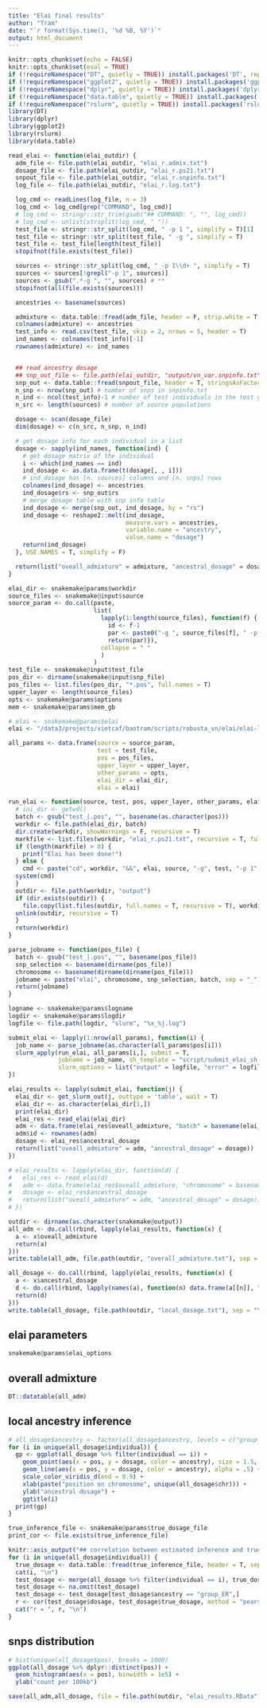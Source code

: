 ```yaml
---
title: "Elai final results"
author: "Tram"
date: "`r format(Sys.time(), '%d %B, %Y')`"
output: html_document
---
```


```r
knitr::opts_chunk$set(echo = FALSE)
knitr::opts_chunk$set(eval = TRUE)
if (!requireNamespace("DT", quietly = TRUE)) install.packages('DT', repos = "https://cloud.r-project.org")
if (!requireNamespace("ggplot2", quietly = TRUE)) install.packages('ggplot2', repos = "https://cloud.r-project.org")
if (!requireNamespace("dplyr", quietly = TRUE)) install.packages('dplyr', repos = "https://cloud.r-project.org")
if (!requireNamespace("data.table", quietly = TRUE)) install.packages('data.table', repos = "https://cloud.r-project.org")
if (!requireNamespace("rslurm", quietly = TRUE)) install.packages('rslurm', repos = "https://cloud.r-project.org")
library(DT)
library(dplyr)
library(ggplot2)
library(rslurm)
library(data.table)
```

```r
read_elai <- function(elai_outdir) {
  adm_file <- file.path(elai_outdir, "elai_r.admix.txt")
  dosage_file <- file.path(elai_outdir, "elai_r.ps21.txt")
  snpout_file <- file.path(elai_outdir, "elai_r.snpinfo.txt")
  log_file <- file.path(elai_outdir, "elai_r.log.txt")

  log_cmd <- readLines(log_file, n = 3)
  log_cmd <- log_cmd[grep("COMMAND", log_cmd)]
  # log_cmd <- stringr::str_trim(gsub("## COMMAND: ", "", log_cmd))
  # log_cmd <- unlist(strsplit(log_cmd, " "))
  test_file <- stringr::str_split(log_cmd, " -p 1 ", simplify = T)[1]
  test_file <- stringr::str_split(test_file, " -g ", simplify = T)
  test_file <- test_file[length(test_file)]
  stopifnot(file.exists(test_file))

  sources <- stringr::str_split(log_cmd, " -p 1\\d+ ", simplify = T)
  sources <- sources[!grepl("-p 1", sources)]
  sources <- gsub(".*-g ", "", sources) # **
  stopifnot(all(file.exists(sources)))

  ancestries <- basename(sources)

  admixture <- data.table::fread(adm_file, header = F, strip.white = T, sep = " ", stringsAsFactors = F, data.table = F)
  colnames(admixture) <- ancestries
  test_info <- read.csv(test_file, skip = 2, nrows = 5, header = T)
  ind_names <- colnames(test_info)[-1]
  rownames(admixture) <- ind_names


  ## read ancestry dosage
  ## snp_out_file <- file.path(elai_outdir, "output/vn_var.snpinfo.txt")
  snp_out <- data.table::fread(snpout_file, header = T, stringsAsFactors = F, data.table = F)
  n_snp <- nrow(snp_out) # number of snps in snpinfo.txt
  n_ind <- ncol(test_info)-1 # number of test individuals in the test genotype file
  n_src <- length(sources) # number of source populations

  dosage <- scan(dosage_file)
  dim(dosage) <- c(n_src, n_snp, n_ind)

  # get dosage info for each individual in a list
  dosage <- sapply(ind_names, function(ind) {
    # get dosage matrix of the individual
    i <- which(ind_names == ind)
    ind_dosage <- as.data.frame(t(dosage[, , i]))
    # ind_dosage has [n. sources] columns and [n. snps] rows
    colnames(ind_dosage) <- ancestries
    ind_dosage$rs <- snp_out$rs
    # merge dosage table with snp info table
    ind_dosage <- merge(snp_out, ind_dosage, by = "rs")
    ind_dosage <- reshape2::melt(ind_dosage,
                                 measure.vars = ancestries,
                                 variable.name = "ancestry",
                                 value.name = "dosage")
    return(ind_dosage)
  }, USE.NAMES = T, simplify = F)

  return(list("oveall_admixture" = admixture, "ancestral_dosage" = dosage))
}
```

```r
elai_dir <- snakemake@params$workdir
source_files <- snakemake@input$source
source_param <- do.call(paste,
                        list(
                          lapply(1:length(source_files), function(f) {
                            id <- f-1
                            par <- paste0("-g ", source_files[f], " -p 1", id)
                            return(par)}),
                          collapse = " "
                          )
                        )
test_file <- snakemake@input$test_file
pos_dir <- dirname(snakemake@input$snp_file)
pos_files <- list.files(pos_dir, "*.pos", full.names = T)
upper_layer <- length(source_files)
opts <- snakemake@params$options
mem <- snakemake@params$mem_gb

# elai <- snakemake@params$elai
elai <- "/data3/projects/vietcaf/baotram/scripts/robusta_vn/elai/elai-lin"

all_params <- data.frame(source = source_param,
                         test = test_file,
                         pos = pos_files,
                         upper_layer = upper_layer,
                         other_params = opts,
                         elai_dir = elai_dir,
                         elai = elai)
```

```r
run_elai <- function(source, test, pos, upper_layer, other_params, elai_dir, elai) {
  # ini_dir <- getwd()
  batch <- gsub("test_|.pos", "", basename(as.character(pos)))
  workdir <- file.path(elai_dir, batch)
  dir.create(workdir, showWarnings = F, recursive = T)
  markfile <- list.files(workdir, "elai_r.ps21.txt", recursive = T, full.names = T)
  if (length(markfile) > 0) {
    print("Elai has been done!")
  } else {
    cmd <- paste("cd", workdir, "&&", elai, source, "-g", test, "-p 1", "-pos", pos, "-o elai_r", "-C", upper_layer, other_params)
  system(cmd)
  }
  outdir <- file.path(workdir, "output")
  if (dir.exists(outdir)) {
    file.copy(list.files(outdir, full.names = T, recursive = T), workdir, recursive = T, overwrite = T)
  unlink(outdir, recursive = T)
  }
  return(workdir)
}

parse_jobname <- function(pos_file) {
  batch <- gsub("test_|.pos", "", basename(pos_file))
  snp_selection <- basename(dirname(pos_file))
  chromosome <- basename(dirname(dirname(pos_file)))
  jobname <- paste("elai", chromosome, snp_selection, batch, sep = "_")
  return(jobname)
}

logname <- snakemake@params$logname
logdir <- snakemake@params$logdir
logfile <- file.path(logdir, "slurm", "%x_%j.log")

submit_elai <- lapply(1:nrow(all_params), function(i) {
  job_name <- parse_jobname(as.character(all_params$pos[i]))
  slurm_apply(run_elai, all_params[i,], submit = T,
              jobname = job_name, sh_template = "script/submit_elai_sh.txt",
              slurm_options = list("output" = logfile, "error" = logfile, "mem" = paste0(mem,"G")))
})
```

```r
elai_results <- lapply(submit_elai, function(j) {
  elai_dir <- get_slurm_out(j, outtype = 'table', wait = T)
  elai_dir <- as.character(elai_dir[1,])
  print(elai_dir)
  elai_res <- read_elai(elai_dir)
  adm <- data.frame(elai_res$oveall_admixture, "batch" = basename(elai_dir), stringsAsFactors = F)
  adm$id <- rownames(adm)
  dosage <- elai_res$ancestral_dosage
  return(list("oveall_admixture" = adm, "ancestral_dosage" = dosage))
})

# elai_results <- lapply(elai_dir, function(d) {
#   elai_res <- read_elai(d)
#   adm <- data.frame(elai_res$oveall_admixture, "chromosome" = basename(dirname(d)), stringsAsFactors = F)
#   dosage <- elai_res$ancestral_dosage
#   return(list("oveall_admixture" = adm, "ancestral_dosage" = dosage))
# })

outdir <- dirname(as.character(snakemake@output))
all_adm <- do.call(rbind, lapply(elai_results, function(x) {
  a <- x$oveall_admixture
  return(a)
}))
write.table(all_adm, file.path(outdir, "overall_admixture.txt"), sep = "\t", row.names = F, col.names = T)

all_dosage <- do.call(rbind, lapply(elai_results, function(x) {
  a <- x$ancestral_dosage
  d <- do.call(rbind, lapply(names(a), function(n) data.frame(a[[n]], "individual" = n)))
  return(d)
}))
write.table(all_dosage, file.path(outdir, "local_dosage.txt"), sep = "\t", row.names = F, col.names = T)
```

## elai parameters
```r
snakemake@params$elai_options
```

## overall admixture
```r
DT::datatable(all_adm)
```

## local ancestry inference
```r
# all_dosage$ancestry <- factor(all_dosage$ancestry, levels = c("group_ER", "group_OB", "group_C", "group_D", "group_AG"))
for (i in unique(all_dosage$individual)) {
  gp <- ggplot(all_dosage %>% filter(individual == i)) +
    geom_point(aes(x = pos, y = dosage, color = ancestry), size = 1.5, shape = 16, alpha = .5) +
    geom_line(aes(x = pos, y = dosage, color = ancestry), alpha = .5) +
    scale_color_viridis_d(end = 0.9) +
    xlab(paste("position on chromosome", unique(all_dosage$chr))) +
    ylab("ancestral dosage") +
    ggtitle(i)
  print(gp)
}
```


```r
true_inference_file <- snakemake@params$true_dosage_file
print_cor <- file.exists(true_inference_file)
```


```r
knitr::asis_output("## correlation between estimated inference and true inference\\n")
for (i in unique(all_dosage$individual)) {
  true_dosage <- data.table::fread(true_inference_file, header = T, sep = "\t", stringsAsFactors = F)
  cat(i, "\n")
  test_dosage <- merge(all_dosage %>% filter(individual == i), true_dosage, by.x = c("rs", "ancestry"), by.y = c("id", "ancestry"), all.x = T)
  test_dosage <- na.omit(test_dosage)
  test_dosage <- test_dosage[test_dosage$ancestry == "group_ER",]
  r <- cor(test_dosage$dosage, test_dosage$true_dosage, method = "pearson")
  cat("r = ", r, "\n")
}
```


## snps distribution
```r
# hist(unique(all_dosage$pos), breaks = 1000)
ggplot(all_dosage %>% dplyr::distinct(pos)) +
  geom_histogram(aes(x = pos), binwidth = 1e5) +
  ylab("count per 100kb")
```

```r
save(all_adm,all_dosage, file = file.path(outdir, "elai_results.RData"))
```
